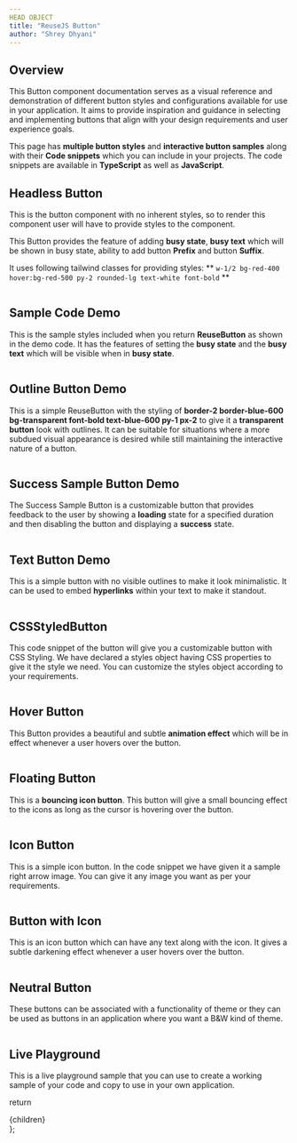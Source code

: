 ```yaml
---
HEAD OBJECT
title: "ReuseJS Button"
author: "Shrey Dhyani"
---
```

## Overview

This Button component documentation serves as a visual reference and demonstration of different button styles and configurations available for use in your application. It aims to provide inspiration and guidance in selecting and implementing buttons that align with your design requirements and user experience goals.

This page has **multiple button styles** and **interactive button samples** along with their **Code snippets** which you can include in your projects.
The code snippets are available in **TypeScript** as well as **JavaScript**.



## Headless Button
This is the button component with no inherent styles, so to render this component user will have to provide styles to the component.

This Button provides the feature of adding **busy state**, **busy text** which will be shown in busy state, ability to add button **Prefix** and button **Suffix**.

It uses following tailwind classes for providing styles: ** ``` w-1/2 bg-red-400 hover:bg-red-500 py-2 rounded-lg text-white font-bold ``` **

<HeadlessSample/>

```js path=../../components/button/HeadlessSample name=HeadlessSample
```

## Sample Code Demo
This is the sample styles included when you return **ReuseButton** as shown in the demo code. It has the features of setting the **busy state** and the **busy text** which will be visible when in **busy state**.
<Sample/>

```js path=../../components/button/Sample name=Sample
```

## Outline Button Demo
This is a simple ReuseButton with the styling of **border-2 border-blue-600 bg-transparent font-bold text-blue-600 py-1 px-2** to give it a **transparent button** look with outlines. It can be suitable for situations where a more subdued visual appearance is desired while still maintaining the interactive nature of a button.
<OutlineButton/>

```js path=../../components/button/OutlineButton name=OutlineButton
```

## Success Sample Button Demo
The Success Sample Button is a customizable button that provides feedback to the user by showing a **loading** state for a specified duration and then disabling the button and displaying a **success** state.
<SuccessSample/>

```js path=../../components/button/SuccessSample name=SuccessSample
```

## Text Button Demo
This is a simple button with no visible outlines to make it look minimalistic. It can be used to embed **hyperlinks** within your text to make it standout.
<TextButton/>

```js path=../../components/button/TextButton name=TextButton
```

## CSSStyledButton
This code snippet of the button will give you a customizable button with CSS Styling. We have declared a styles object having CSS properties to give it the style we need. You can customize the styles object according to your requirements.
<CSSStyledButton/>

```js path=../../components/button/CSSStyledButton name=CSSStyledButton
```

## Hover Button
This Button provides a beautiful and subtle **animation effect** which will be in effect whenever a user hovers over the button. 
<HoverButton/>

```js path=../../components/button/HoverButton name=HoverButton
```

## Floating Button
This is a **bouncing icon button**. This button will give a small bouncing effect to the icons as long as the cursor is hovering over the button.
<FloatingButton/>

```js path=../../components/button/FloatingButton name=FloatingButton
```

## Icon Button
This is a simple icon button. In the code snippet we have given it a sample right arrow image. You can give it any image you want as per your requirements.
<IconButton/>

```js path=../../components/button/IconButton name=IconButton
```

## Button with Icon

This is an icon button which can have any text along with the icon. It gives a subtle darkening effect whenever a user hovers over the button.
<ButtonWithIcon/>
```js path=../../components/button/ButtonWithIcon name=ButtonWithIcon
```
## Neutral Button
These buttons can be associated with a functionality of theme or they can be used as buttons in an application where you want a B&W kind of theme.
<NeutralButton/>

```js path=../../components/button/NeutralButton name=NeutralButton
```

## Live Playground

This is a live playground sample that you can use to create a working sample of your code and copy to use in your own application.

<LiveSampleButton/>

  return <SiteWrapper toc={toc}><div className="prose max-w-full mx-4 pb-10" >{children}</div></SiteWrapper>
};